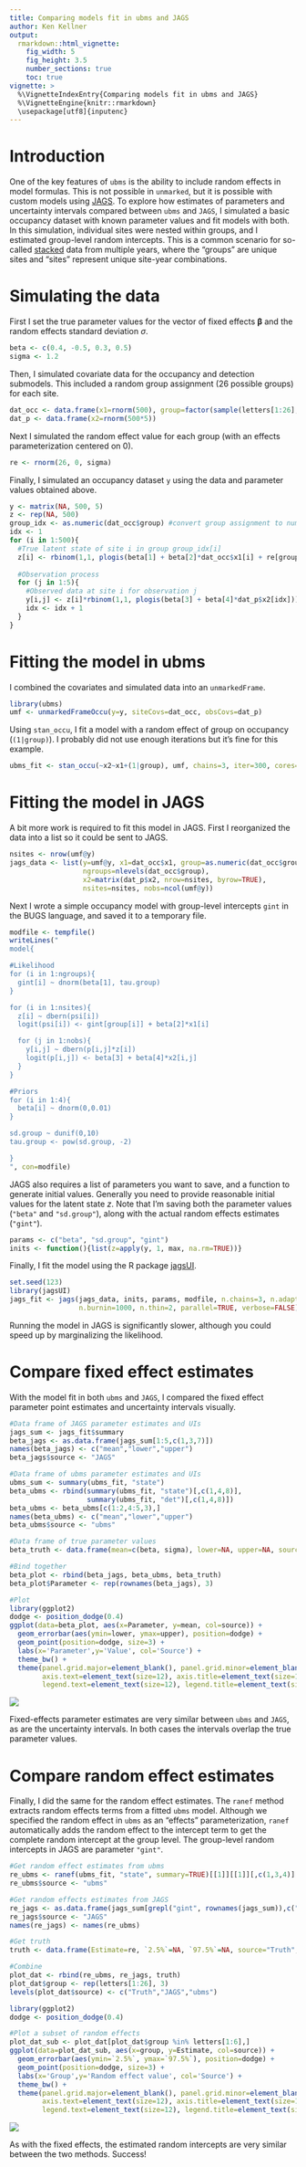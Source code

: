 ```yaml
---
title: Comparing models fit in ubms and JAGS
author: Ken Kellner
output: 
  rmarkdown::html_vignette:
    fig_width: 5
    fig_height: 3.5
    number_sections: true
    toc: true
vignette: >
  %\VignetteIndexEntry{Comparing models fit in ubms and JAGS}
  %\VignetteEngine{knitr::rmarkdown}
  \usepackage[utf8]{inputenc}
---
```




# Introduction

One of the key features of `ubms` is the ability to include random effects in model formulas.
This is not possible in `unmarked`, but it is possible with custom models using [JAGS](https://mcmc-jags.sourceforge.io/).
To explore how estimates of parameters and uncertainty intervals compared between `ubms` and `JAGS`, I simulated a basic occupancy dataset with known parameter values and fit models with both.
In this simulation, individual sites were nested within groups, and I estimated group-level random intercepts.
This is a common scenario for so-called [stacked](https://groups.google.com/forum/#!topic/unmarked/OHkk98y09Zo) data from multiple years, where the "groups" are unique sites and "sites" represent unique site-year combinations.

# Simulating the data

First I set the true parameter values for the vector of fixed effects $\boldsymbol{\beta}$ and the random effects standard deviation $\sigma$.


```r
beta <- c(0.4, -0.5, 0.3, 0.5)
sigma <- 1.2
```

Then, I simulated covariate data for the occupancy and detection submodels.
This included a random group assignment (26 possible groups) for each site.


```r
dat_occ <- data.frame(x1=rnorm(500), group=factor(sample(letters[1:26], 500, replace=T)))
dat_p <- data.frame(x2=rnorm(500*5))
```

Next I simulated the random effect value for each group (with an effects parameterization centered on 0).


```r
re <- rnorm(26, 0, sigma)
```

Finally, I simulated an occupancy dataset `y` using the data and parameter values obtained above.


```r
y <- matrix(NA, 500, 5)
z <- rep(NA, 500)
group_idx <- as.numeric(dat_occ$group) #convert group assignment to numeric index
idx <- 1
for (i in 1:500){
  #True latent state of site i in group group_idx[i]
  z[i] <- rbinom(1,1, plogis(beta[1] + beta[2]*dat_occ$x1[i] + re[group_idx[i]]))
  
  #Observation process
  for (j in 1:5){
    #Observed data at site i for observation j
    y[i,j] <- z[i]*rbinom(1,1, plogis(beta[3] + beta[4]*dat_p$x2[idx]))
    idx <- idx + 1
  }
}
```

# Fitting the model in ubms

I combined the covariates and simulated data into an `unmarkedFrame`.


```r
library(ubms)
umf <- unmarkedFrameOccu(y=y, siteCovs=dat_occ, obsCovs=dat_p)
```

Using `stan_occu`, I fit a model with a random effect of group on occupancy (`(1|group)`).
I probably did not use enough iterations but it's fine for this example.


```r
ubms_fit <- stan_occu(~x2~x1+(1|group), umf, chains=3, iter=300, cores=3, seed=123)
```




# Fitting the model in JAGS

A bit more work is required to fit this model in JAGS.
First I reorganized the data into a list so it could be sent to JAGS.


```r
nsites <- nrow(umf@y)
jags_data <- list(y=umf@y, x1=dat_occ$x1, group=as.numeric(dat_occ$group),
                  ngroups=nlevels(dat_occ$group),
                  x2=matrix(dat_p$x2, nrow=nsites, byrow=TRUE),
                  nsites=nsites, nobs=ncol(umf@y))
```

Next I wrote a simple occupancy model with group-level intercepts `gint` in the BUGS language, and saved it to a temporary file.


```r
modfile <- tempfile()
writeLines("
model{

#Likelihood
for (i in 1:ngroups){
  gint[i] ~ dnorm(beta[1], tau.group)
}

for (i in 1:nsites){
  z[i] ~ dbern(psi[i])
  logit(psi[i]) <- gint[group[i]] + beta[2]*x1[i]

  for (j in 1:nobs){
    y[i,j] ~ dbern(p[i,j]*z[i])
    logit(p[i,j]) <- beta[3] + beta[4]*x2[i,j]
  }
}

#Priors
for (i in 1:4){
  beta[i] ~ dnorm(0,0.01)
}

sd.group ~ dunif(0,10)
tau.group <- pow(sd.group, -2)

}
", con=modfile)
```

JAGS also requires a list of parameters you want to save, and a function to generate initial values.
Generally you need to provide reasonable initial values for the latent state $z$.
Note that I'm saving both the parameter values (`"beta"` and `"sd.group"`), along with the actual random effects estimates (`"gint"`).

```r
params <- c("beta", "sd.group", "gint")
inits <- function(){list(z=apply(y, 1, max, na.rm=TRUE))}
```

Finally, I fit the model using the R package [jagsUI](https://cran.r-project.org/package=jagsUI).


```r
set.seed(123)
library(jagsUI)
jags_fit <- jags(jags_data, inits, params, modfile, n.chains=3, n.adapt=100, n.iter=2000,
                 n.burnin=1000, n.thin=2, parallel=TRUE, verbose=FALSE)
```

Running the model in JAGS is significantly slower, although you could speed up by marginalizing the likelihood.

# Compare fixed effect estimates 

With the model fit in both `ubms` and `JAGS`, I compared the fixed effect parameter point estimates and uncertainty intervals visually.


```r
#Data frame of JAGS parameter estimates and UIs
jags_sum <- jags_fit$summary
beta_jags <- as.data.frame(jags_sum[1:5,c(1,3,7)])
names(beta_jags) <- c("mean","lower","upper")
beta_jags$source <- "JAGS"

#Data frame of ubms parameter estimates and UIs
ubms_sum <- summary(ubms_fit, "state")
beta_ubms <- rbind(summary(ubms_fit, "state")[,c(1,4,8)],
                   summary(ubms_fit, "det")[,c(1,4,8)])
beta_ubms <- beta_ubms[c(1:2,4:5,3),]
names(beta_ubms) <- c("mean","lower","upper")
beta_ubms$source <- "ubms"

#Data frame of true parameter values
beta_truth <- data.frame(mean=c(beta, sigma), lower=NA, upper=NA, source="Truth")

#Bind together
beta_plot <- rbind(beta_jags, beta_ubms, beta_truth)
beta_plot$Parameter <- rep(rownames(beta_jags), 3)

#Plot
library(ggplot2)
dodge <- position_dodge(0.4)
ggplot(data=beta_plot, aes(x=Parameter, y=mean, col=source)) +
  geom_errorbar(aes(ymin=lower, ymax=upper), position=dodge) +
  geom_point(position=dodge, size=3) +
  labs(x='Parameter',y='Value', col='Source') +
  theme_bw() +
  theme(panel.grid.major=element_blank(), panel.grid.minor=element_blank(),
        axis.text=element_text(size=12), axis.title=element_text(size=14),
        legend.text=element_text(size=12), legend.title=element_text(size=14))
```

![](fixed_plot-1.png)

Fixed-effects parameter estimates are very similar between `ubms` and `JAGS`, as are the uncertainty intervals.
In both cases the intervals overlap the true parameter values.

# Compare random effect estimates

Finally, I did the same for the random effect estimates.
The `ranef` method extracts random effects terms from a fitted `ubms` model.
Although we specified the random effect in `ubms` as an "effects" parameterization, `ranef` automatically adds the random effect to the intercept term to get the complete random intercept at the group level. 
The group-level random intercepts in JAGS are parameter `"gint"`.


```r
#Get random effect estimates from ubms
re_ubms <- ranef(ubms_fit, "state", summary=TRUE)[[1]][[1]][,c(1,3,4)]
re_ubms$source <- "ubms"

#Get random effects estimates from JAGS
re_jags <- as.data.frame(jags_sum[grepl("gint", rownames(jags_sum)),c("mean","2.5%","97.5%")])
re_jags$source <- "JAGS"
names(re_jags) <- names(re_ubms)

#Get truth
truth <- data.frame(Estimate=re, `2.5%`=NA, `97.5%`=NA, source="Truth", check.names=FALSE)

#Combine
plot_dat <- rbind(re_ubms, re_jags, truth)
plot_dat$group <- rep(letters[1:26], 3)
levels(plot_dat$source) <- c("Truth","JAGS","ubms")

library(ggplot2)
dodge <- position_dodge(0.4)

#Plot a subset of random effects
plot_dat_sub <- plot_dat[plot_dat$group %in% letters[1:6],]
ggplot(data=plot_dat_sub, aes(x=group, y=Estimate, col=source)) +
  geom_errorbar(aes(ymin=`2.5%`, ymax=`97.5%`), position=dodge) +
  geom_point(position=dodge, size=3) +
  labs(x='Group',y='Random effect value', col='Source') +
  theme_bw() +
  theme(panel.grid.major=element_blank(), panel.grid.minor=element_blank(),
        axis.text=element_text(size=12), axis.title=element_text(size=14),
        legend.text=element_text(size=12), legend.title=element_text(size=14))
```

![](random_plot-1.png)

As with the fixed effects, the estimated random intercepts are very similar between the two methods.
Success!
